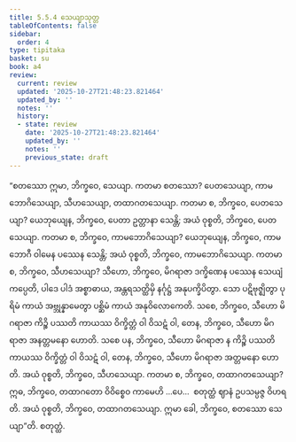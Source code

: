 ```yaml
---
title: 5.5.4 သေယျာသုတ္တ
tableOfContents: false
sidebar:
  order: 4
type: tipitaka
basket: su
book: a4
review:
  current: review
  updated: '2025-10-27T21:48:23.821464'
  updated_by: ''
  notes: ''
  history:
  - state: review
    date: '2025-10-27T21:48:23.821464'
    updated_by: ''
    notes: ''
    previous_state: draft
---
```



<ReviewStatus review={frontmatter.review} showDetails={true} />

<HypothesisAnnotation frontmatter={frontmatter} />

<DynamicBreadcrumb />

<Division number="246" book="a4" e="ch" v="15" p="566">

<Paragraph number="1499" book="a4">
“စတဿော ဣမာ, ဘိက္ခဝေ, သေယျာ. ကတမာ စတဿော? ပေတသေယျာ, ကာမဘောဂိသေယျာ, သီဟသေယျာ, တထာဂတသေယျာ. ကတမာ စ, ဘိက္ခဝေ, ပေတသေယျာ? ယေဘုယျေန, ဘိက္ခဝေ, ပေတာ ဥတ္တာနာ သေန္တိ; အယံ ဝုစ္စတိ, ဘိက္ခဝေ, ပေတသေယျာ.
</Paragraph>

<Paragraph number="1500" book="a4">
ကတမာ စ, ဘိက္ခဝေ, ကာမဘောဂိသေယျာ? ယေဘုယျေန, ဘိက္ခဝေ, ကာမဘောဂီ ဝါမေန ပဿေန သေန္တိ; အယံ ဝုစ္စတိ, ဘိက္ခဝေ, ကာမဘောဂိသေယျာ.
</Paragraph>

<Paragraph number="1501" book="a4">
ကတမာ စ, ဘိက္ခဝေ, သီဟသေယျာ? သီဟော, ဘိက္ခဝေ, မိဂရာဇာ ဒက္ခိဏေန ပဿေန သေယျံ ကပ္ပေတိ, ပါဒေ ပါဒံ အစ္စာဓာယ, အန္တရသတ္ထိမှိ နင်္ဂုဋ္ဌံ အနုပက္ခိပိတွာ. သော ပဋိဗုဇ္ဈိတွာ ပုရိမံ ကာယံ အဗ္ဘုန္နာမေတွာ ပစ္ဆိမံ ကာယံ အနုဝိလောကေတိ. သစေ, ဘိက္ခဝေ, သီဟော မိဂရာဇာ ကိဉ္စိ ပဿတိ ကာယဿ ဝိက္ခိတ္တံ ဝါ ဝိသဋံ ဝါ, တေန, ဘိက္ခဝေ, သီဟော မိဂရာဇာ အနတ္တမနော ဟောတိ. သစေ ပန, ဘိက္ခဝေ, သီဟော မိဂရာဇာ န ကိဉ္စိ ပဿတိ ကာယဿ ဝိက္ခိတ္တံ ဝါ ဝိသဋံ ဝါ, တေန, ဘိက္ခဝေ, သီဟော မိဂရာဇာ အတ္တမနော ဟောတိ. အယံ ဝုစ္စတိ, ဘိက္ခဝေ, သီဟသေယျာ.
</Paragraph>

<Paragraph number="1502" book="a4">
ကတမာ စ, ဘိက္ခဝေ, တထာဂတသေယျာ? ဣဓ, ဘိက္ခဝေ, တထာဂတော ဝိဝိစ္စေဝ ကာမေဟိ …ပေ…  စတုတ္ထံ ဈာနံ ဥပသမ္ပဇ္ဇ ဝိဟရတိ. အယံ ဝုစ္စတိ, ဘိက္ခဝေ, တထာဂတသေယျာ. ဣမာ ခေါ, ဘိက္ခဝေ, စတဿော သေယျာ”တိ.

</Paragraph>
</Division>

<Paragraph number="1503" type="center" book="a4">
စတုတ္ထံ.
</Paragraph>